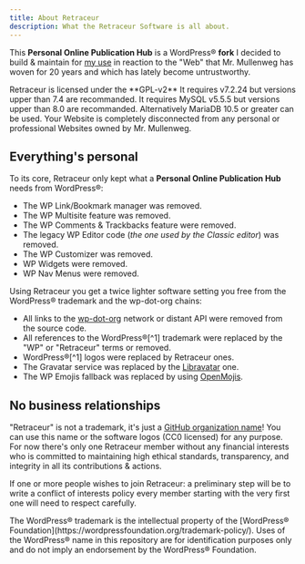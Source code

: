 ```yaml
---
title: About Retraceur
description: What the Retraceur Software is all about.
---
```



This **Personal Online Publication Hub** is a WordPress® **fork** I decided to build & maintain for [my use](https://imathi.eu) in reaction to the "Web" that Mr. Mullenweg has woven for 20 years and which has lately become untrustworthy.

<CardGrid stagger>
    <Card title="Free & Open Source" icon="seti:license">
        Retraceur is licensed under the **GPL-v2**
    </Card>
    <Card title="PHP software" icon="seti:php">
        It requires v7.2.24 but versions upper than 7.4 are recommanded.
    </Card>
    <Card title="Database" icon="seti:db">
        It requires MySQL v5.5.5 but versions upper than 8.0 are recommanded. Alternatively MariaDB 10.5 or greater can be used.
    </Card>
    <Card title="Unchained from “MullenWeb“" icon="seti:ignored">
        Your Website is completely disconnected from any personal or professional Websites owned by Mr. Mullenweg.
    </Card>
</CardGrid>

## Everything's personal

To its core, Retraceur only kept what a **Personal Online Publication Hub** needs from WordPress®:

- The WP Link/Bookmark manager was removed.
- The WP Multisite feature was removed.
- The WP Comments & Trackbacks feature were removed.
- The legacy WP Editor code (_the one used by the Classic editor_) was removed.
- The WP Customizer was removed.
- WP Widgets were removed.
- WP Nav Menus were removed.

Using Retraceur you get a twice lighter software setting you free from the WordPress® trademark and the wp-dot-org chains:

- All links to the [wp-dot-org](https://w.org) network or distant API were removed from the source code.
- All references to the WordPress®[^1] trademark were replaced by the "WP" or "Retraceur" terms or removed.
- WordPress®[^1] logos were replaced by Retraceur ones.
- The Gravatar service was replaced by the [Libravatar](https://www.libravatar.org/) one.
- The WP Emojis fallback was replaced by using [OpenMojis](https://openmoji.org/).

## No business relationships

"Retraceur" is not a trademark, it's just a [GitHub organization name](https://github.com/retraceur)! You can use this name or the software logos (CC0 licensed) for any purpose. For now there's only one Retraceur member without any financial interests who is committed to maintaining high ethical standards, transparency, and integrity in all its contributions & actions.

If one or more people wishes to join Retraceur: a preliminary step will be to write a conflict of interests policy every member starting with the very first one will need to respect carefully.

<Aside>The WordPress® trademark is the intellectual property of the [WordPress® Foundation](https://wordpressfoundation.org/trademark-policy/). Uses of the WordPress® name in this repository are for identification purposes only and do not imply an endorsement by the WordPress® Foundation.</Aside>